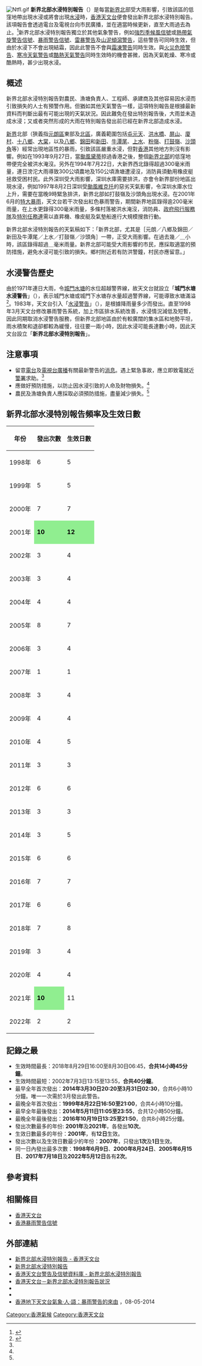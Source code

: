 [[File:Ntfl.gif|thumb]]
'''新界北部水浸特別報告'''（{{lang-en|'''Special Announcement on Flooding in the northern New Territories'''}}）是每當[[新界|新界]][[北|北]]部受大雨影響，引致該區的低窪地帶出現水浸或將會出現[[水災|水浸]]時，[[香港天文台|香港天文台]]便會發出新界北部水浸特別報告。該項報告會透過電台及電視台向市民廣播，並在適當時候更新，直至大雨過去為止。<ref name="報告20101214">{{cite news|language=|url=https://www.weather.gov.hk/tc/wservice/warning/flood.htm|title=新界北部水浸特別報告|publisher=[[香港天文台|香港天文台]]|date=2020-02-06|accessdate=2020-04-06|archive-date=2020-04-06|archive-url=https://web.archive.org/web/20200406111354/https://www.weather.gov.hk/tc/wservice/warning/flood.htm|dead-url=no}}</ref>新界北部水浸特別報告獨立於其他氣象警告，例如[[強烈季候風信號_(香港)|強烈季候風信號]]或[[香港熱帶氣旋警告信號|熱帶氣旋警告信號]]、[[香港暴雨警告信號|暴雨警告信號]]、[[香港雷暴警告|雷暴警告]]及[[山泥傾瀉警告|山泥傾瀉警告]]，這些警告可同時生效，但由於水浸下不會出現結霜，因此此警告不會與[[霜凍警告|霜凍警告]]同時生效。與[[香港火災危險警告|火災危險警告]]、[[香港寒冷天氣警告|寒冷天氣警告]]或[[香港酷熱天氣警告|酷熱天氣警告]]同時生效時的機會甚微，因為天氣乾燥、寒冷或酷熱時，甚少出現水浸。

==概述==
新界北部水浸特別報告對農民、漁塘負責人、工程師、承建商及其他容易因水浸而引致損失的人士有預警作用。但猶如其他天氣警告一樣，這項特別報告是根據最新資料而判斷出最有可能出現的天氣狀況。因此難免在發出特別報告後，大雨並未造成水浸；又或者突然形成的大雨在特別報告發出前已經在新界北部造成水浸。

[[新界|新界]]北部（狹義指[[元朗區|元朗區]]東部及[[香港北區|北區]]，廣義範圍包括[[屯門|屯]][[元朗|元]][[天水圍|天]]、[[洪水橋|洪水橋]]、[[屏山_(香港)|屏山]]、[[廈村|廈村]]、[[十八鄉|十八鄉]]、[[大棠|大棠]]，以及[[八鄉|八鄉]]、[[錦田|錦田]]和[[新田_(香港)|新田]]、[[牛潭尾|牛潭尾]]、[[上水|上水]]、[[粉嶺|粉嶺]]、[[打鼓嶺_(北區)|打鼓嶺]]、[[沙頭角|沙頭角]]等）經常出現地區性的暴雨，引致該區嚴重水浸，但對[[香港|香港]]其他地方則沒有影響。例如在1993年9月27日，當[[颱風黛蒂_(1993年)|颱風黛蒂]]掠過香港之後，整個[[香港北區|新界北部]]的低窪地帶便完全被洪水淹沒。另外在1994年7月22日，大新界西北錄得超過300毫米雨量，連日滂沱大雨導致300公頃農地及150公頃漁塘遭浸沒，消防員須動用橡皮艇拯救受困村民。此外深圳受大雨影響，深圳水庫需要排洪，亦會令新界部份地區出現水浸，例如1997年8月2日深圳受[[颱風維克托|颱風維克托]]的惡劣天氣影響，令深圳水庫水位上升，需要在當晚9時緊急排洪，新界北部如打鼓嶺及沙頭角出現水浸。在2001年6月的[[2001年6月香港暴雨|特大暴雨]]，天文台若干次發出紅色暴雨警告，期間新界地區錄得逾200毫米雨量，在上水更錄得300毫米雨量，多條村落被洪水淹沒，消防員、[[政府飛行服務隊|政府飛行服務隊]]及[[特別任務連|特別任務連]]需以直昇機、橡皮艇及氣墊船進行大規模搜救行動。

新界北部水浸特別報告的天氣稿如下：「新界北部，尤其是［元朗／八鄉及錦田／新田及牛潭尾／上水／打鼓嶺／沙頭角］一帶，正受大雨影響。在過去幾／＿小時，該區錄得超過＿毫米雨量。新界北部可能受大雨影響的市民，應採取適當的預防措施，避免水浸可能引致的損失。鄉村附近若有防洪警鐘，村民亦應留意。」

==水浸警告歷史==
{{Split|水浸警告}} 由於1971年連日大雨，令[[城門水塘|城門水塘]]的水位超越警界線，故天文台就設立「'''城門水塘水浸警告'''」（{{lang|en|Shing Mun Reservoir Flood Warning}}），表示城門水塘或城門下水塘存水量超過警界線，可能導致水塘滿溢<ref name="風雲可測">{{cite book|author=何佩然|title=《風雲可測：香港天文台與社會的變遷》|year=2003|publisher=香港大學出版社出版|pages=317及319頁|location=香港|url=http://www.hko.gov.hk/publica/gen_pub/WeatheringTheStorm-4.pdf|access-date=2015-06-10|archive-date=2016-03-03|archive-url=https://web.archive.org/web/20160303201913/http://www.hko.gov.hk/publica/gen_pub/WeatheringTheStorm-4.pdf|dead-url=no}}</ref>。1983年，天文台引入「[[水浸警告|水浸警告]]」（{{lang|en|Flooding Warning}}），是根據降雨量多少而發出。直至1998年3月天文台修改暴雨警告系統，加上市區排水系統改善，水浸情況減低及短暫，因此同期取消水浸警告服務，但新界北部地區由於有較廣闊的集水區和地勢平坦，雨水積聚和退卻都較為緩慢，往往要一兩小時，因此水浸可能長達數小時，因此天文台設立「'''新界北部水浸特別報告'''」。

==注意事項==

* 留意[[電台|電台]]及[[電視台|電視台]][[廣播|廣播]]有關最新警告的[[消息|消息]]。遇上緊急事故，應立即致電就近[[警署|警署]]求助。<ref name="報告20101214"/>
* 應做好預防措施，以防止因水浸引致的人命及財物損失。<ref name="報告20101214"/>
* 農民及漁塘負責人應採取必須預防措施，盡量減少損失。<ref name="報告20101214"/>

==新界北部水浸特別報告頻率及生效日數==
{|class="wikitable sortable"
!年份
!發出次數
!生效日數
|-
|1998年||6||5
|-
|1999年||5||5
|-
|2000年||7||7
|-
|2001年||style="background:lightgreen; color:black"|'''10'''||style="background:lightgreen; color:black"|'''12'''
|-
|2002年||3||4
|-
|2003年||3||4
|-
|2004年||4||4
|-
|2005年||8||7
|-
|2006年||3||4
|-
|2007年||1||1
|-
|2008年||3||4
|-
|2009年||4||4
|-
|2010年||4||5
|-
|2011年||3||3
|-
|2012年||6||6
|-
|2013年||3||3
|-
|2014年||3||5
|-
|2015年||6||6
|-
|2016年||7||7
|-
|2017年||6||6
|-
|2018年||7||8
|-
|2019年||3||4
|-
|2020年||4||4
|-
|2021年||style="background:lightgreen; color:black"|'''10'''||11
|-
|2022年||2||2
|}

== 記錄之最 ==
{{Note24hUTC+8}}
*生效時間最長：2018年8月29日16:00至8月30日06:45，'''合共14小時45分鐘'''。
*生效時間最短：2002年7月3日13:15至13:55，'''合共40分鐘'''。
*最早全年首次發出：'''2014年3月30日20:20至3月31日02:30'''，合共6小時10分鐘。唯一一次需於3月發出此警告。
*最晚全年首次發出：'''1999年8月22日16:50至21:00'''，合共4小時10分鐘。
*最早全年最後發出：'''2014年5月11日11:05至23:55'''，合共12小時50分鐘。
*最晚全年最後發出：'''2016年10月19日13:25至21:50'''，合共8小時25分鐘。
*發出次數最多的年份: '''2001年'''及'''2021年'''，各發出'''10次'''。
*生效日數最多的年份：'''2001年'''，有'''12日'''生效。
*發出次數以及生效日數最少的年份：'''2007年'''，只發出'''1次'''及'''1日'''生效。
*同一日內發出最多次數：'''1998年6月9日'''、'''2000年8月24日'''、'''2005年6月15日'''、'''2017年7月18日'''及'''2022年5月12日'''各有'''2次'''。

==參考資料==
{{reflist}}

==相關條目==
*[[香港天文台|香港天文台]]
*[[香港暴雨警告信號|香港暴雨警告信號]]

==外部連結==
*[https://www.weather.gov.hk/tc/wservice/warning/flood.htm 新界北部水浸特別報告 - 香港天文台] {{Wayback|url=https://www.weather.gov.hk/tc/wservice/warning/flood.htm |date=20200406111354 }}
*[http://www.oshc.org.hk/others/bookshelf/OL1016C.pdf 新界北部水浸特別報告] {{Wayback|url=http://www.oshc.org.hk/others/bookshelf/OL1016C.pdf |date=20160304113815 }}
*[http://www.weather.gov.hk/tc/wxinfo/climat/warndb/warndb11.shtml 香港天文台警告及信號資料庫 - 新界北部水浸特別報告 ] {{Wayback|url=http://www.weather.gov.hk/tc/wxinfo/climat/warndb/warndb11.shtml |date=20201029050037 }}
*[http://www.weather.gov.hk/textonly/warning/cf_uc.htm 香港天文台－新界北部水浸特別報告狀況] {{Wayback|url=http://www.weather.gov.hk/textonly/warning/cf_uc.htm |date=20200223143109 }}
*{{YouTube|_fQ8xM78h00|新界北部水浸特別報告}}
*{{YouTube|JGciCbSBIuM|氣象冷知識：新界北部水浸特別報告}}
*[http://www.weather.org.hk/blog/?p=1382 香港地下天文台氣象‧人‧語：暴雨警告的來由] {{Wayback|url=http://www.weather.org.hk/blog/?p=1382 |date=20160105112855 }}，08-05-2014
[[Category:香港氣候|Category:香港氣候]]
[[Category:香港天文台|Category:香港天文台]]
{{HKO}}